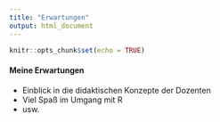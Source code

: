 ```yaml
---
title: "Erwartungen"
output: html_document
---
```


```r
knitr::opts_chunk$set(echo = TRUE)
```

#### Meine Erwartungen
* Einblick in die didaktischen Konzepte der Dozenten
* Viel Spaß im Umgang mit R
* usw. 